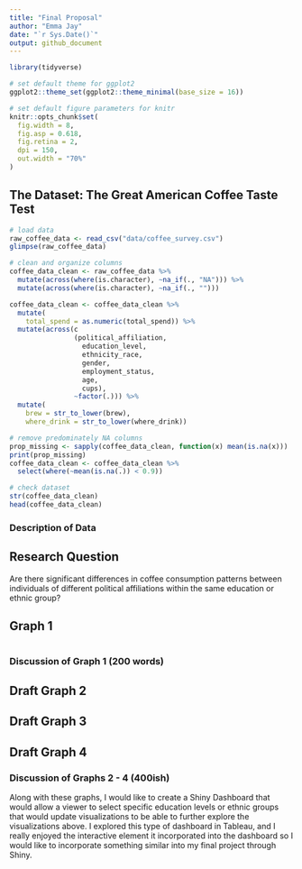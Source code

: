 ```yaml
---
title: "Final Proposal"
author: "Emma Jay"
date: "`r Sys.Date()`"
output: github_document
---
```


```r
library(tidyverse)

# set default theme for ggplot2
ggplot2::theme_set(ggplot2::theme_minimal(base_size = 16))

# set default figure parameters for knitr
knitr::opts_chunk$set(
  fig.width = 8,
  fig.asp = 0.618,
  fig.retina = 2,
  dpi = 150, 
  out.width = "70%"
)
```

## The Dataset: The Great American Coffee Taste Test
```r
# load data
raw_coffee_data <- read_csv("data/coffee_survey.csv")
glimpse(raw_coffee_data)

# clean and organize columns
coffee_data_clean <- raw_coffee_data %>%
  mutate(across(where(is.character), ~na_if(., "NA"))) %>%
  mutate(across(where(is.character), ~na_if(., "")))

coffee_data_clean <- coffee_data_clean %>%
  mutate(
    total_spend = as.numeric(total_spend)) %>%
  mutate(across(c
                (political_affiliation, 
                  education_level, 
                  ethnicity_race, 
                  gender, 
                  employment_status,
                  age,
                  cups),
                ~factor(.))) %>%
  mutate(
    brew = str_to_lower(brew),
    where_drink = str_to_lower(where_drink))

# remove predominately NA columns
prop_missing <- sapply(coffee_data_clean, function(x) mean(is.na(x)))
print(prop_missing)
coffee_data_clean <- coffee_data_clean %>%
  select(where(~mean(is.na(.)) < 0.9))

# check dataset
str(coffee_data_clean)
head(coffee_data_clean)
```
### Description of Data

## Research Question
Are there significant differences in coffee consumption patterns between individuals of different political affiliations within the same education or ethnic group?

## Graph 1
```r

```

### Discussion of Graph 1 (200 words)

## Draft Graph 2

## Draft Graph 3

## Draft Graph 4

### Discussion of Graphs 2 - 4 (400ish)
Along with these graphs, I would like to create a Shiny Dashboard that would allow a viewer to select specific education levels or ethnic groups that would update visualizations to be able to further explore the visualizations above. I explored this type of dashboard in Tableau, and I really enjoyed the interactive element it incorporated into the dashboard so I would like to incorporate something similar into my final project through Shiny. 
